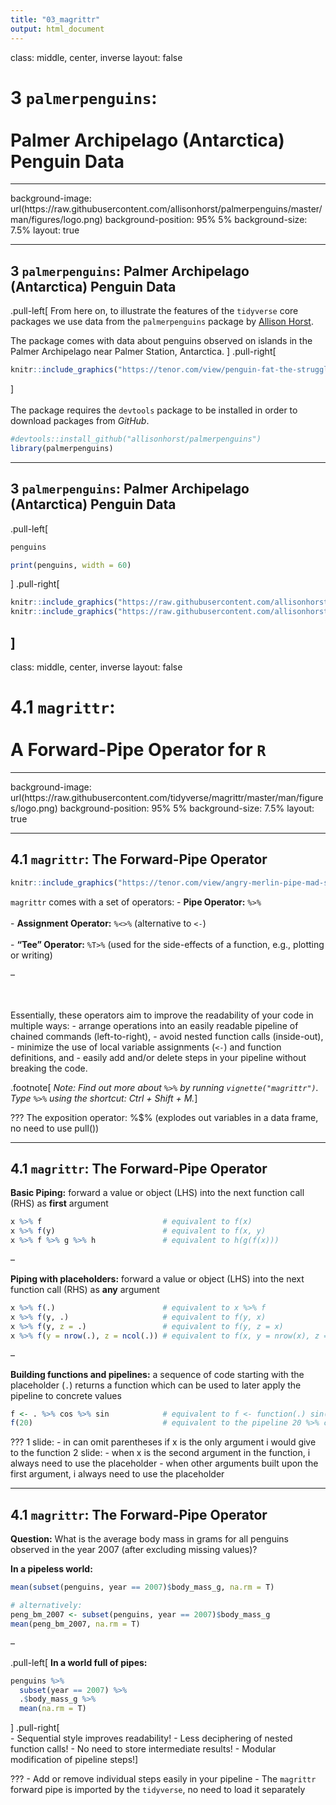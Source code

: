```yaml
---
title: "03_magrittr"
output: html_document
---
```


class: middle, center, inverse
layout: false

# 3 `palmerpenguins`:<br><br>Palmer Archipelago (Antarctica) Penguin Data

---

background-image: url(https://raw.githubusercontent.com/allisonhorst/palmerpenguins/master/man/figures/logo.png)
background-position: 95% 5%
background-size: 7.5%
layout: true

---

## 3 `palmerpenguins`: Palmer Archipelago<br>(Antarctica) Penguin Data
.pull-left[
From here on, to illustrate the features of the `tidyverse` core packages we use data from the `palmerpenguins` package by [Allison Horst](https://allisonhorst.github.io/palmerpenguins/).

The package comes with data about penguins observed on islands in the Palmer Archipelago near Palmer Station, Antarctica.
]
.pull-right[
```r
knitr::include_graphics("https://tenor.com/view/penguin-fat-the-struggle-is-real-lazy-gif-4242854.gif")
```
]
<br><br>
The package requires the `devtools` package to be installed in order to download packages from *GitHub*.
```r
#devtools::install_github("allisonhorst/palmerpenguins")
library(palmerpenguins)
```

---

## 3 `palmerpenguins`: Palmer Archipelago<br>(Antarctica) Penguin Data

.pull-left[
```r
penguins
```
```r
print(penguins, width = 60)
```
]
.pull-right[
```r
knitr::include_graphics("https://raw.githubusercontent.com/allisonhorst/palmerpenguins/master/man/figures/lter_penguins.png")
knitr::include_graphics("https://raw.githubusercontent.com/allisonhorst/palmerpenguins/master/man/figures/culmen_depth.png")
```
]
---

class: middle, center, inverse
layout: false

# 4.1 `magrittr`:<br><br>A Forward-Pipe Operator for `R`

---

background-image: url(https://raw.githubusercontent.com/tidyverse/magrittr/master/man/figures/logo.png)
background-position: 95% 5%
background-size: 7.5%
layout: true

---

## 4.1 `magrittr`: The Forward-Pipe Operator

```r
knitr::include_graphics("https://tenor.com/view/angry-merlin-pipe-mad-smoke-gif-5680777.gif")
```

`magrittr` comes with a set of operators:
- **Pipe Operator:** `%>%`<br><br>
- **Assignment Operator:** `%<>%` (alternative to `<-`)<br><br>
- **"Tee" Operator:** `%T>%` (used for the side-effects of a function, e.g., plotting or writing)

--

<br><br>
Essentially, these operators aim to improve the readability of your code in multiple ways:
- arrange operations into an easily readable pipeline of chained commands (left-to-right),
- avoid nested function calls (inside-out), 
- minimize the use of local variable assignments (`<-`) and function definitions, and
- easily add and/or delete steps in your pipeline without breaking the code.

.footnote[
*Note: Find out more about `%>%` by running `vignette("magrittr")`. Type `%>%` using the shortcut: Ctrl + Shift + M.*
]

???
The exposition operator: %$% (explodes out variables in a data frame, no need to use pull())

---

## 4.1 `magrittr`: The Forward-Pipe Operator

**Basic Piping:** forward a value or object (LHS) into the next function call (RHS) as **first** argument
```r
x %>% f                           # equivalent to f(x)
x %>% f(y)                        # equivalent to f(x, y)
x %>% f %>% g %>% h               # equivalent to h(g(f(x)))
```

--

**Piping with placeholders:** forward a value or object (LHS) into the next function call (RHS) as **any** argument
```r
x %>% f(.)                        # equivalent to x %>% f
x %>% f(y, .)                     # equivalent to f(y, x)
x %>% f(y, z = .)                 # equivalent to f(y, z = x)
x %>% f(y = nrow(.), z = ncol(.)) # equivalent to f(x, y = nrow(x), z = ncol(x))
```

--

**Building functions and pipelines:** a sequence of code starting with the placeholder (`.`) returns a function which can be used to later apply the pipeline to concrete values
```r
f <- . %>% cos %>% sin            # equivalent to f <- function(.) sin(cos(.))
f(20)                             # equivalent to the pipeline 20 %>% cos %>% sin
```

???
1 slide:
- in can omit parentheses if x is the only argument i would give to the function
2 slide:
- when x is the second argument in the function, i always need to use the placeholder
- when other arguments built upon the first argument, i always need to use the placeholder

---

## 4.1 `magrittr`: The Forward-Pipe Operator

**Question:** What is the average body mass in grams for all penguins observed in the year 2007 (after excluding missing values)?

**In a pipeless world:**
```r
mean(subset(penguins, year == 2007)$body_mass_g, na.rm = T)

# alternatively:
peng_bm_2007 <- subset(penguins, year == 2007)$body_mass_g
mean(peng_bm_2007, na.rm = T)
```

--

.pull-left[
**In a world full of pipes:**
```r
penguins %>% 
  subset(year == 2007) %>% 
  .$body_mass_g %>% 
  mean(na.rm = T)
```
]
.pull-right[
<br>
- Sequential style improves readability!
- Less deciphering of nested function calls!
- No need to store intermediate results!
- Modular modification of pipeline steps!
]

???
- Add or remove individual steps easily in your pipeline
- The `magrittr` forward pipe is imported by the `tidyverse`, no need to load it separately
